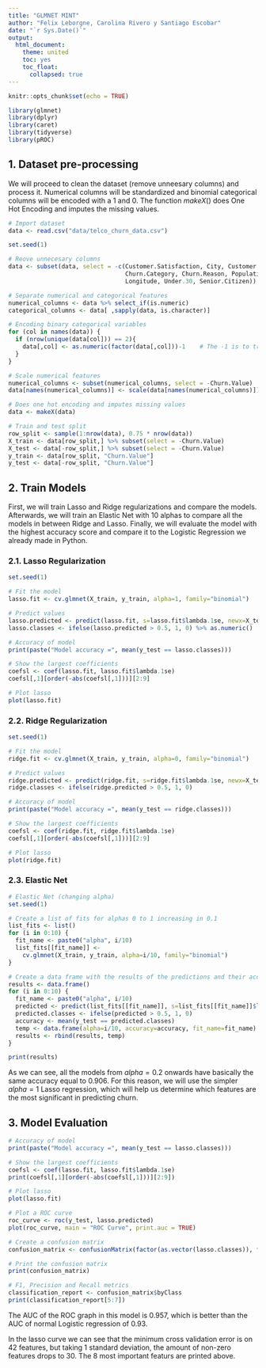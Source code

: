 ---
title: "GLMNET MINT"
author: "Felix Leborgne, Carolina Rivero y Santiago Escobar"
date: "`r Sys.Date()`"
output: 
  html_document:
    theme: united
    toc: yes
    toc_float:
      collapsed: true
---

```{r setup, include=FALSE}
knitr::opts_chunk$set(echo = TRUE)
```

```{r libraries, results = "hold", cache=TRUE}
library(glmnet)
library(dplyr)
library(caret)
library(tidyverse)
library(pROC)
```

## 1. Dataset pre-processing
We will proceed to clean the dataset (remove unneesary columns) and process it. Numerical columns will be standardized and binomial categorical columns will be encoded with a 1 and 0. The function $makeX()$ does One Hot Encoding and imputes the missing values.
```{r data processing, cache=TRUE}
# Import dataset
data <- read.csv("data/telco_churn_data.csv")

set.seed(1)

# Reove unnecesary columns
data <- subset(data, select = -c(Customer.Satisfaction, City, Customer.ID, 
                                 Churn.Category, Churn.Reason, Population, Latitude,
                                 Longitude, Under.30, Senior.Citizen))

# Separate numerical and categorical features
numerical_columns <- data %>% select_if(is.numeric)
categorical_columns <- data[ ,sapply(data, is.character)]

# Encoding binary categorical variables
for (col in names(data)) {
  if (nrow(unique(data[col])) == 2){
    data[,col] <- as.numeric(factor(data[,col]))-1    # The -1 is to transform (2,1) to (1,0)
  }
}

# Scale numerical features
numerical_columns <- subset(numerical_columns, select = -Churn.Value)
data[names(numerical_columns)] <- scale(data[names(numerical_columns)])

# Does one hot encoding and imputes missing values
data <- makeX(data)

# Train and test split
row_split <- sample(1:nrow(data), 0.75 * nrow(data))
X_train <- data[row_split,] %>% subset(select = -Churn.Value)
X_test <- data[-row_split,] %>% subset(select = -Churn.Value)
y_train <- data[row_split, "Churn.Value"]
y_test <- data[-row_split, "Churn.Value"]
```

## 2. Train Models
First, we will train Lasso and Ridge regularizations and compare the models. Afterwards, we will train an Elastic Net with 10 alphas to compare all the models in between Ridge and Lasso. Finally, we will evaluate the model with the highest accuracy score and compare it to the Logistic Regression we already made in Python.

### 2.1. Lasso Regularization
```{r lasso, cache=TRUE}
set.seed(1)

# Fit the model
lasso.fit <- cv.glmnet(X_train, y_train, alpha=1, family="binomial")

# Predict values
lasso.predicted <- predict(lasso.fit, s=lasso.fit$lambda.1se, newx=X_test)
lasso.classes <- ifelse(lasso.predicted > 0.5, 1, 0) %>% as.numeric()

# Accuracy of model
print(paste("Model accuracy =", mean(y_test == lasso.classes)))

# Show the largest coefficients
coefsl <- coef(lasso.fit, lasso.fit$lambda.1se)
coefsl[,1][order(-abs(coefsl[,1]))][2:9] 

# Plot lasso
plot(lasso.fit)
```


### 2.2. Ridge Regularization
```{r ridge, cache=TRUE}
set.seed(1)

# Fit the model
ridge.fit <- cv.glmnet(X_train, y_train, alpha=0, family="binomial")

# Predict values
ridge.predicted <- predict(ridge.fit, s=ridge.fit$lambda.1se, newx=X_test)
ridge.classes <- ifelse(ridge.predicted > 0.5, 1, 0)

# Accuracy of model
print(paste("Model accuracy =", mean(y_test == ridge.classes)))

# Show the largest coefficients
coefsl <- coef(ridge.fit, ridge.fit$lambda.1se)
coefsl[,1][order(-abs(coefsl[,1]))][2:9] 

# Plot lasso
plot(ridge.fit)
```


### 2.3. Elastic Net
```{r elastic net, cache=TRUE}
# Elastic Net (changing alpha)
set.seed(1)

# Create a list of fits for alphas 0 to 1 increasing in 0.1
list_fits <- list()
for (i in 0:10) {
  fit_name <- paste0("alpha", i/10)
  list_fits[[fit_name]] <-
    cv.glmnet(X_train, y_train, alpha=i/10, family="binomial")
}

# Create a data frame with the results of the predictions and their accuracy
results <- data.frame()
for (i in 0:10) {
  fit_name <- paste0("alpha", i/10)
  predicted <- predict(list_fits[[fit_name]], s=list_fits[[fit_name]]$lambda.1se, newx=X_test)
  predicted.classes <- ifelse(predicted > 0.5, 1, 0)
  accuracy <- mean(y_test == predicted.classes)
  temp <- data.frame(alpha=i/10, accuracy=accuracy, fit_name=fit_name)
  results <- rbind(results, temp)
}

print(results)
```

As we can see, all the models from $alpha=0.2$ onwards have basically the same accuracy equal to $0.906$. For this reason, we will use the simpler $alpha=1$ Lasso regression, which will help us determine which features are the most significant in predicting churn.

## 3. Model Evaluation
```{r evaluation, cache=TRUE, warning=FALSE}
# Accuracy of model
print(paste("Model accuracy =", mean(y_test == lasso.classes)))

# Show the largest coefficients
coefsl <- coef(lasso.fit, lasso.fit$lambda.1se)
print(coefsl[,1][order(-abs(coefsl[,1]))][2:9])

# Plot lasso
plot(lasso.fit)

# Plot a ROC curve
roc_curve <- roc(y_test, lasso.predicted)
plot(roc_curve, main = "ROC Curve", print.auc = TRUE)

# Create a confusion matrix
confusion_matrix <- confusionMatrix(factor(as.vector(lasso.classes)), factor(y_test))

# Print the confusion matrix
print(confusion_matrix)

# F1, Precision and Recall metrics
classification_report <- confusion_matrix$byClass
print(classification_report[5:7])

```

The AUC of the ROC graph in this model is $0.957$, which is better than the AUC of normal Logistic regression of $0.93$. 

In the lasso curve we can see that the minimum cross validation error is on 42 features, but taking 1 standard deviation, the amount of non-zero features drops to 30. The 8 most important featurs are printed above. 
